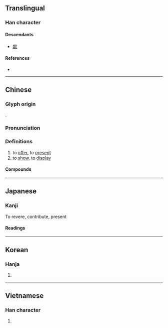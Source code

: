 {{also|献}}
{{character info}}
==Translingual==
{{ja-forms|[[献]]|[[献]]|獻}}

===Han character===
{{Han char|rn=94|rad=犬|as=16|sn=20|four=23234|canj=YBIK|ids=⿰鬳犬}}

====Descendants====
* [[献]]

====References====
* {{Han ref|kx=0721.090|dkj=20783|dj=1133.060|hdz=21376.090|uh=737B|ud=29563|bh=C46D|bd=50285}}

----

==Chinese==
{{zh-forms|s=献}}

===Glyph origin===
{{Han etym}}
{{Han compound|鬳|犬|ls=psc|c1=p|c2=s}}.

===Pronunciation===
{{zh-pron
|m=xiàn
|c=hin3
|h=gd=hian4
|md=hióng
|mn=ml,jj,tw:hiàn
|mn-t=hiang3/hiêng3
|mn-t_note=hiang3 - Shantou; hiêng3 - Chaozhou
|mc=y
|oc=y
|ma=y
|cat=v
}}

===Definitions===
{{zh-hanzi}}

# to [[offer]], to [[present]]
# to [[show]], to [[display]]

====Compounds====
{{zh-der|三獻|亞獻|供獻|借花獻佛|出謀獻策|分獻|初獻|呈獻|奉獻|奉獻物|奉獻箱|寧獻王|張獻忠|打勤獻趣|承歡獻媚|投獻|捐獻|文獻|文獻通考|晉獻公|曝獻|朝獻|林獻堂|河間獻王|漢獻帝|爭妍獻媚|獻俘|獻儀|獻功|獻勤|獻可替否|獻媚|獻寶|獻技|獻拙|獻捷|獻新|獻旗|獻曝|獻替可否|獻歲|獻殷勤|獻狀|獻疑|獻神|獻禮|獻策|獻臺|獻花|獻芹|獻茶|獻藝|獻計|獻詞|獻身|獻酬|獻醜|獻金|獻關|獻首|獻馘|王獻之|當場獻醜|祭獻|秦獻公|納土獻印|納獻|終獻|芹獻|貢獻|進獻|酌獻|野人獻曝|野人獻芹|陳獻章|飛觥獻斝|麻姑獻壽|黎獻}}

{{zh-cat|Elementary}}

----

==Japanese==
{{ja-kanji forms|献|獻}}

===Kanji===
{{ja-kanji|grade=|rs=犬16|shin=献}}

To revere, contribute, present

====Readings====
{{ja-readings
|on=けん, こん
|kun=たてまつ-る
}}

----

==Korean==

===Hanja===
{{ko-hanja|hangeul=[[헌]], [[사]]|eumhun=|rv=heon, sa|mr=hŏn, sa|y=hen, sa}}

# {{rfdef|ko|sort=犬16}}

----

==Vietnamese==

===Han character===
{{vi-readings|reading=hiến|rs=犬16}}

# {{rfdef|vi|sort=犬16}}